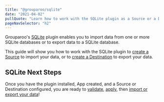 ```yaml
---
title: "@grouparoo/sqlite"
date: "2021-04-02"
pullQuote: "Learn how to work with the SQLite plugin as a Source or a Destination."
pageNavSelector: "h2"
---
```


<PluginDocsLinks plugin="SQLite" />

Grouparoo's [SQLite](https://www.sqlite.org/) plugin enables you to import data from one or more SQLite databases or to export data to a SQLite database.

This guide will show you how to work with the SQLite plugin to [create a Source](#creating-a-sqlite-source) to import your data, or to [create a Destination](#creating-a-sqlite-destination) to export your data.

<PluginDocsInstallation plugin="SQLite" />

<PluginDocsCreateApp plugin="SQLite" />

<ValidateAndApplyConfig />

<PluginDocsColumnarSource plugin="SQLite" />

<PluginDocsColumnarDestination plugin="SQLite" />

## SQLite Next Steps

Once you have the plugin installed, App created, and a Source or Destination configured, you are ready to [validate](/docs/cli/config#validate), [apply](/docs/cli/config#apply), then [import or export your data](/docs/cli/run#run)!
